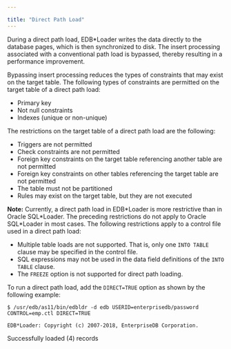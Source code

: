 ---

title: "Direct Path Load"
---

<div id="direct_path_load" class="registered_link"></div>

During a direct path load, EDB\*Loader writes the data directly to the database pages, which is then synchronized to disk. The insert processing associated with a conventional path load is bypassed, thereby resulting in a performance improvement.

Bypassing insert processing reduces the types of constraints that may exist on the target table. The following types of constraints are permitted on the target table of a direct path load:

- Primary key
- Not null constraints
- Indexes (unique or non-unique)

The restrictions on the target table of a direct path load are the following:

- Triggers are not permitted
- Check constraints are not permitted
- Foreign key constraints on the target table referencing another table are not permitted
- Foreign key constraints on other tables referencing the target table are not permitted
- The table must not be partitioned
- Rules may exist on the target table, but they are not executed

**Note:** Currently, a direct path load in EDB\*Loader is more restrictive than in Oracle SQL\*Loader. The preceding restrictions do not apply to Oracle SQL*Loader in most cases. The following restrictions apply to a control file used in a direct path load:

- Multiple table loads are not supported. That is, only one `INTO TABLE` clause may be specified in the control file.
- SQL expressions may not be used in the data field definitions of the `INTO TABLE` clause.
- The `FREEZE` option is not supported for direct path loading.

To run a direct path load, add the `DIRECT=TRUE` option as shown by the following example:

```
$ /usr/edb/as11/bin/edbldr -d edb USERID=enterprisedb/password CONTROL=emp.ctl DIRECT=TRUE

EDB*Loader: Copyright (c) 2007-2018, EnterpriseDB Corporation.
```



Successfully loaded (4) records